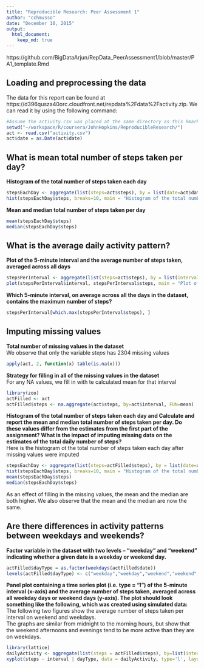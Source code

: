 ```yaml
---
title: "Reproducible Research: Peer Assessment 1"
author: "cchmusso"
date: "December 10, 2015"
output: 
  html_document:
    keep_md: true
---
```


https://github.com/BigDataArjun/RepData_PeerAssessment1/blob/master/PA1_template.Rmd

## Loading and preprocessing the data

The data for this report can be found at https://d396qusza40orc.cloudfront.net/repdata%2Fdata%2Factivity.zip.
We can read it by using the following command:  

```r
#Assume the activity.csv was placed at the same directory as this Rmarkdown file.  
setwd("~/workspace/R/coursera/JohnHopkins/ReproducibleResearch/")
act <- read.csv("activity.csv")
act$date = as.Date(act$date)

```



## What is mean total number of steps taken per day?

**Histogram of the total number of steps taken each day**
```r
stepsEachDay <- aggregate(list(steps=act$steps), by = list(date=act$date), FUN = sum, na.rm = TRUE)
hist(stepsEachDay$steps, breaks=10, main = "Histogram of the total number of steps taken each day",xlab="steps/day", col="dodgerblue")
```

**Mean and median total number of steps taken per day**
```r
mean(stepsEachDay$steps)
median(stepsEachDay$steps)
```

## What is the average daily activity pattern?

**Plot of the 5-minute interval and the average number of steps taken, averaged across all days**
```r
stepsPerInterval <- aggregate(list(steps=act$steps), by = list(interval=act$interval), FUN = mean, na.rm = TRUE)
plot(stepsPerInterval$interval, stepsPerInterval$steps, main = "Plot of the 5-minute interval and \n the average number of steps taken, averaged across all days",xlab="interval", ylab='steps/interval', col="dodgerblue", type='l', lwd=2)
```
**Which 5-minute interval, on average across all the days in the dataset, contains the maximum number of steps?**
```r
stepsPerInterval[which.max(stepsPerInterval$steps), ]

```


## Imputing missing values

**Total number of missing values in the dataset**  
We observe that only the variable *steps* has 2304 missing values
```r
apply(act, 2, function(x) table(is.na(x)))
```
**Strategy for filling in all of the missing values in the dataset**  
For any NA values, we fill in with te calculated mean for that interval
```r
library(zoo)
actFilled <- act
actFilled$steps <- na.aggregate(act$steps, by=act$interval, FUN=mean)
```

**Histogram of the total number of steps taken each day and Calculate and report the mean and median total number of steps taken per day. Do these values differ from the estimates from the first part of the assignment? What is the impact of imputing missing data on the estimates of the total daily number of steps?**  
Here is the histogram ot the total number of steps taken each day after missing values were imputed
```r
stepsEachDay <- aggregate(list(steps=actFilled$steps), by = list(date=actFilled$date), FUN = sum, na.rm = TRUE)
hist(stepsEachDay$steps, breaks=10, main = "Histogram of the total number of steps taken each day",xlab="steps/day", col="dodgerblue")
mean(stepsEachDay$steps)
median(stepsEachDay$steps)
```
As an effect of filling in the missing values, the mean and the median are both higher. We also observe that the mean and the median are now the same.

## Are there differences in activity patterns between weekdays and weekends?

**Factor variable in the dataset with two levels -- "weekday" and "weekend" indicating whether a given date is a weekday or weekend day.**  
```r
actFilled$dayType = as.factor(weekdays(actFilled$date))
levels(actFilled$dayType) <- c("weekday","weekday","weekend","weekend","weekday","weekday","weekday")
```

**Panel plot containing a time series plot (i.e. type = "l") of the 5-minute interval (x-axis) and the average number of steps taken, averaged across all weekday days or weekend days (y-axis). The plot should look something like the following, which was created using simulated data:**  
The following two figures show the average number of steps taken per interval on weekend and weekdays.  
The graphs are similar from midnight to the morning hours, but show that the weekend afternoons and evenings tend to be more active than they are on weekdays.
```r
library(lattice)
dailyActivity <- aggregate(list(steps = actFilled$steps), by=list(interval = actFilled$interval, dayType = actFilled$dayType), FUN=mean, na.rm=TRUE)
xyplot(steps ~ interval | dayType, data = dailyActivity, type='l', layout = c(1,2), xlab="Interval", ylab="Number of steps")

```




